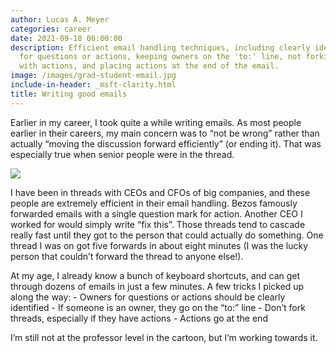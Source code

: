```yaml
---
author: Lucas A. Meyer
categories: career
date: 2021-09-18 06:00:00
description: Efficient email handling techniques, including clearly identifying owners
  for questions or actions, keeping owners on the 'to:' line, not forking threads
  with actions, and placing actions at the end of the email.
image: /images/grad-student-email.jpg
include-in-header: _msft-clarity.html
title: Writing good emails
---
```

<article data-clarity-region="article">


Earlier in my career, I took quite a while writing emails. As most people earlier in their careers, my main concern was to "not be wrong" rather than actually "moving the discussion forward efficiently" (or ending it). That was especially true when senior people were in the thread.

![](/images/grad-student-email.jpg)

I have been in threads with CEOs and CFOs of big companies, and these people are extremely efficient in their email handling. Bezos famously forwarded emails with a single question mark for action. Another CEO I worked for would simply write "fix this". Those threads tend to cascade really fast until they got to the person that could actually do something. One thread I was on got five forwards in about eight minutes (I was the lucky person that couldn't forward the thread to anyone else!).

At my age, I already know a bunch of keyboard shortcuts, and can get through dozens of emails in just a few minutes. A few tricks I picked up along the way:
- Owners for questions or actions should be clearly identified
- If someone is an owner, they go on the "to:" line
- Don't fork threads, especially if they have actions
- Actions go at the end

I'm still not at the professor level in the cartoon, but I'm working towards it.


</article>